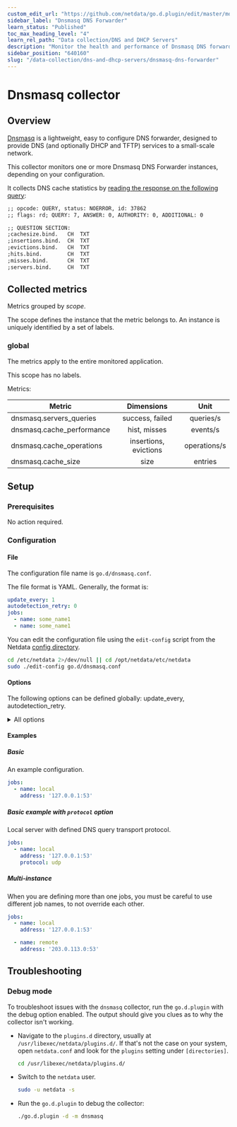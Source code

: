 ```yaml
---
custom_edit_url: "https://github.com/netdata/go.d.plugin/edit/master/modules/dnsmasq/README.md"
sidebar_label: "Dnsmasq DNS Forwarder"
learn_status: "Published"
toc_max_heading_level: "4"
learn_rel_path: "Data collection/DNS and DHCP Servers"
description: "Monitor the health and performance of Dnsmasq DNS forwarders with zero configuration, per-second metric granularity, and interactive visualizations."
sidebar_position: "640160"
slug: "/data-collection/dns-and-dhcp-servers/dnsmasq-dns-forwarder"
---
```

# Dnsmasq collector

## Overview

[Dnsmasq](http://www.thekelleys.org.uk/dnsmasq/doc.html) is a lightweight, easy to configure DNS forwarder, designed to provide DNS (and optionally DHCP and TFTP) services to a small-scale network.

This collector monitors one or more Dnsmasq DNS Forwarder instances, depending on your configuration.

It collects DNS cache statistics by [reading the response on the following query](https://manpages.debian.org/stretch/dnsmasq-base/dnsmasq.8.en.html#NOTES):

```cmd
;; opcode: QUERY, status: NOERROR, id: 37862
;; flags: rd; QUERY: 7, ANSWER: 0, AUTHORITY: 0, ADDITIONAL: 0

;; QUESTION SECTION:
;cachesize.bind.   CH  TXT
;insertions.bind.  CH  TXT
;evictions.bind.   CH  TXT
;hits.bind.        CH  TXT
;misses.bind.      CH  TXT
;servers.bind.     CH  TXT
```

## Collected metrics

Metrics grouped by *scope*.

The scope defines the instance that the metric belongs to. An instance is uniquely identified by a set of labels.

### global

The metrics apply to the entire monitored application.

This scope has no labels.

Metrics:

|          Metric           |      Dimensions       |     Unit     |
| ------------------------- | :-------------------: | :----------: |
| dnsmasq.servers_queries   |    success, failed    |  queries/s   |
| dnsmasq.cache_performance |     hist, misses      |   events/s   |
| dnsmasq.cache_operations  | insertions, evictions | operations/s |
| dnsmasq.cache_size        |         size          |   entries    |

## Setup

### Prerequisites

No action required.

### Configuration

#### File

The configuration file name is `go.d/dnsmasq.conf`.

The file format is YAML. Generally, the format is:

```yaml
update_every: 1
autodetection_retry: 0
jobs:
  - name: some_name1
  - name: some_name1
```

You can edit the configuration file using the `edit-config` script from the
Netdata [config directory](/docs/configuring/configuration#the-netdata-config-directory).

```bash
cd /etc/netdata 2>/dev/null || cd /opt/netdata/etc/netdata
sudo ./edit-config go.d/dnsmasq.conf
```

#### Options

The following options can be defined globally: update_every, autodetection_retry.

<details>
<summary>All options</summary>

|        Name         |                            Description                             |    Default     | Required |
| :-----------------: | ------------------------------------------------------------------ | :------------: | :------: |
|    update_every     | Data collection frequency.                                         |       1        |          |
| autodetection_retry | Re-check interval in seconds. Zero means not to schedule re-check. |       0        |          |
|       address       | Server's address. Format is 'ip_address:port'.                     | `127.0.0.1:53` |   yes    |
|      protocol       | DNS query transport protocol. Valid options: udp, tcp, tcp-tls.    |       -        |          |
|       timeout       | DNS query timeout (dial, write and read) in seconds.               |       1        |          |

</details>

#### Examples

##### Basic

An example configuration.

```yaml
jobs:
  - name: local
    address: '127.0.0.1:53'
```

##### Basic example with `protocol` option

Local server with defined DNS query transport protocol.

```yaml
jobs:
  - name: local
    address: '127.0.0.1:53'
    protocol: udp
```

##### Multi-instance

When you are defining more than one jobs, you must be careful to use different job names, to not override each other.

```yaml
jobs:
  - name: local
    address: '127.0.0.1:53'

  - name: remote
    address: '203.0.113.0:53'
```

## Troubleshooting

### Debug mode

To troubleshoot issues with the `dnsmasq` collector, run the `go.d.plugin` with the debug option enabled. The output
should give you clues as to why the collector isn't working.

- Navigate to the `plugins.d` directory, usually at `/usr/libexec/netdata/plugins.d/`. If that's not the case on
  your system, open `netdata.conf` and look for the `plugins` setting under `[directories]`.

  ```bash
  cd /usr/libexec/netdata/plugins.d/
  ```

- Switch to the `netdata` user.

  ```bash
  sudo -u netdata -s
  ```

- Run the `go.d.plugin` to debug the collector:

  ```bash
  ./go.d.plugin -d -m dnsmasq
  ```
